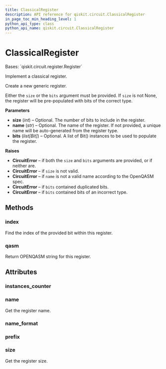 ```yaml
---
title: ClassicalRegister
description: API reference for qiskit.circuit.ClassicalRegister
in_page_toc_min_heading_level: 1
python_api_type: class
python_api_name: qiskit.circuit.ClassicalRegister
---
```


# ClassicalRegister

<Class id="qiskit.circuit.ClassicalRegister" isDedicatedPage={true} github="https://github.com/qiskit/qiskit/tree/stable/0.20/qiskit/circuit/classicalregister.py" signature="ClassicalRegister(size=None, name=None, bits=None)" modifiers="class">
  Bases: `qiskit.circuit.register.Register`

  Implement a classical register.

  Create a new generic register.

  Either the `size` or the `bits` argument must be provided. If `size` is not None, the register will be pre-populated with bits of the correct type.

  **Parameters**

  *   **size** (*int*) – Optional. The number of bits to include in the register.
  *   **name** (*str*) – Optional. The name of the register. If not provided, a unique name will be auto-generated from the register type.
  *   **bits** (*list\[Bit]*) – Optional. A list of Bit() instances to be used to populate the register.

  **Raises**

  *   **CircuitError** – if both the `size` and `bits` arguments are provided, or if neither are.
  *   **CircuitError** – if `size` is not valid.
  *   **CircuitError** – if `name` is not a valid name according to the OpenQASM spec.
  *   **CircuitError** – if `bits` contained duplicated bits.
  *   **CircuitError** – if `bits` contained bits of an incorrect type.

  ## Methods

  <span id="qiskit-circuit-classicalregister-index" />

  ### index

  <Function id="qiskit.circuit.ClassicalRegister.index" signature="ClassicalRegister.index(bit)">
    Find the index of the provided bit within this register.
  </Function>

  <span id="qiskit-circuit-classicalregister-qasm" />

  ### qasm

  <Function id="qiskit.circuit.ClassicalRegister.qasm" signature="ClassicalRegister.qasm()">
    Return OPENQASM string for this register.
  </Function>

  ## Attributes

  ### instances\_counter

  <Attribute id="qiskit.circuit.ClassicalRegister.instances_counter" attributeValue="count(0)" />

  ### name

  <Attribute id="qiskit.circuit.ClassicalRegister.name">
    Get the register name.
  </Attribute>

  ### name\_format

  <Attribute id="qiskit.circuit.ClassicalRegister.name_format" attributeValue="re.compile('[a-z][a-zA-Z0-9_]*')" />

  ### prefix

  <Attribute id="qiskit.circuit.ClassicalRegister.prefix" attributeValue="'c'" />

  ### size

  <Attribute id="qiskit.circuit.ClassicalRegister.size">
    Get the register size.
  </Attribute>
</Class>

